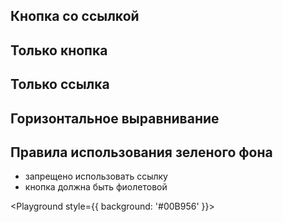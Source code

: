 

## Кнопка со ссылкой

<Playground>
    <ButtonLinkBox
        buttonTitle="Кнопка"
        buttonUrl="#"
        linkTitle="Ссылка"
        linkUrl="#"
        className="custom-class"
    />
</Playground>

## Только кнопка

<Playground>
    <ButtonLinkBox
        buttonTitle="Кнопка"
        buttonUrl="#"
    />
</Playground>

## Только ссылка

<Playground>
    <ButtonLinkBox
        linkTitle="Ссылка"
        linkUrl="#"
    />
</Playground>

## Горизонтальное выравнивание

<Playground>
    <ButtonLinkBox
        buttonTitle="Кнопка"
        buttonUrl="#"
        linkTitle="Ссылка"
        linkUrl="#"
        hAlign="center"
    />
</Playground>

## Правила использования зеленого фона

- запрещено использовать ссылку
- кнопка должна быть фиолетовой

<Playground style={{ background: '#00B956' }}>
    <ButtonLinkBox
        buttonTitle="Кнопка"
        buttonUrl="#"
        buttonColor="purple"
        hAlign="center"
    />
</Playground>
